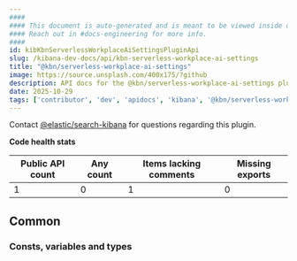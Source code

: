 ```yaml
---
####
#### This document is auto-generated and is meant to be viewed inside our experimental, new docs system.
#### Reach out in #docs-engineering for more info.
####
id: kibKbnServerlessWorkplaceAiSettingsPluginApi
slug: /kibana-dev-docs/api/kbn-serverless-workplace-ai-settings
title: "@kbn/serverless-workplace-ai-settings"
image: https://source.unsplash.com/400x175/?github
description: API docs for the @kbn/serverless-workplace-ai-settings plugin
date: 2025-10-29
tags: ['contributor', 'dev', 'apidocs', 'kibana', '@kbn/serverless-workplace-ai-settings']
---
```




Contact [@elastic/search-kibana](https://github.com/orgs/elastic/teams/search-kibana) for questions regarding this plugin.

**Code health stats**

| Public API count  | Any count | Items lacking comments | Missing exports |
|-------------------|-----------|------------------------|-----------------|
| 1 | 0 | 1 | 0 |

## Common

### Consts, variables and types
<DocDefinitionList data={kbnServerlessWorkplaceAiSettingsObj.common.misc}/>

